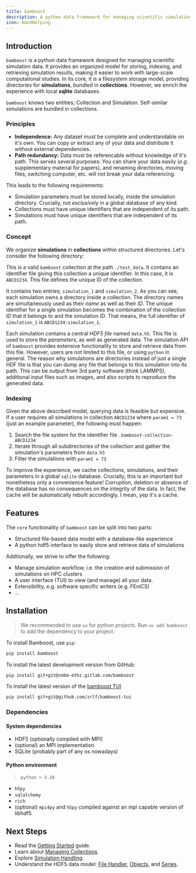 ```yaml
---
title: bamboost
description: A python data framework for managing scientific simulation data.
icon: HandHelping
---
```



## Introduction

`bamboost` is a python data framework designed for managing scientific simulation data.
It provides an organized model for storing, indexing, and retrieving
simulation results, making it easier to work with large-scale computational
studies. 
In its core, it is a filesystem storage model, providing directories for
**simulations**, bundled in **collections**. 
However, we enrich the experience with local **sqlite** databases.

<Callout>

`bamboost` knows two entities; Collection and Simulation. Self-similar simulations are bundled in collections.

</Callout>

### Principles
- **Independence:** Any dataset must be complete and understandable on it's own. You can copy or extract any of your data and distribute it without external dependencies.
- **Path redundancy:** Data must be referencable without knowledge of it's path. This serves several purposes: You can share your data easily ($e.g.$ supplementary material for papers), and renaming directories, moving files, switching computer, etc. will not break your data referencing.

This leads to the following requirements:
- Simulation parameters must be stored locally, inside the simulation directory. Crucially, not _exclusively_ in a global database of any kind.
- Collections must have unique identifiers that are independent of its path.
- Simulations must have unique identifiers that are independent of its path.

### Concept

We organize **simulations** in **collections** within structured
directories. 
Let's consider the following directory:

<Files>
  <Folder name="test_data" defaultOpen>
    <Folder name="simulation_1" defaultOpen>
      <File name="data.h5" />
      <File name="data.xdmf" />
      <File name="additional_file_1.txt" />
      <File name="additional_file_2.csv" />
    </Folder>
    <Folder name="simulation_2" defaultOpen>
      <File name="data.h5" />
      <File name="additional_file_3.txt" />
    </Folder>
    <File name=".bamboost-collection-ABCD1234" />
  </Folder>
</Files>

This is a valid `bamboost` collection at the path `./test_data`. It contains an
identifier file giving this collection a unique identifier. In this case, it is
`ABCD1234`.
This file defines the unique ID of the collection.

It contains two entries; `simulation_1` and `simulation_2`.
As you can see, each simulation owns a directory inside a collection. 
The directory names are simultaneously used as their _name_ as well as their _ID_.
The unique identifier for a single simulation becomes the combination of the collection _ID_ that it belongs to and the simulation _ID_.
That means, the full identifier of `simulation_1` is `ABCD1234:simulation_1`.

Each simulation contains a central _HDF5 file_ named `data.h5`. This file is used to store the _parameters_, as well as generated data.
The simulation API of `bamboost` provides extensive functionality to store and retrieve data from this file. However, users are not limited to this file, or using `python` in general.
The reason why simulations are directories instead of just a single HDF file is that you can dump any file that belongs to this simulation into its path. This can be output from 3rd party software (think LAMMPS), additional input files such as images, and also scripts to reproduce the generated data.


### Indexing
Given the above described model, querying data is feasible but expensive.
If a user requires all simulations in collection `ABCD1234` where `param1 = 73` (just an example parameter), the following must happen:
1. Search the file system for the identifier file `.bamboost-collection-ABCD1234`
2. Iterate through all subdirectories of the collection and gather the simulation's parameters from `data.h5`
3. Filter the simulations with `param1 = 73`

To improve the experience, we cache collections, simulations, and their parameters in a global `sqlite` database.
Crucially, this is an important but nonetheless only a convenience feature! Corruption, deletion or absence of the database has no consequences on the integrity of the data.
In fact, the cache will be automatically rebuilt accordingly. I mean, yep it's a cache.


## Features

The `core` functionality of `bamboost` can be split into two parts: 
- Structured file-based data model with a database-like experience
- A python hdf5 interface to easily store and retrieve data of simulations

Addtionally, we strive to offer the following:
- Manage simulation workflow, i.e. the creation and submission of simulations on HPC clusters
- A user interface (TUI) to view (and manage) all your data.
- Extensibility, e.g. software specific writers (e.g. FEniCS)
- ...


## Installation

> We recommended to use `uv` for python projects. Run `uv add bamboost` to add the dependency to your project.

To install Bamboost, use `pip`:
```bash
pip install bamboost
```

To install the latest development version from GitHub:
```bash
pip install git+git@cmbm-ethz.gitlab.com/bamboost
```

To install the latest version of the <a href="https://github.com/zrlf/bamboost-tui">bamboost TUI</a>
```bash
pip install git+git@github.com/zrlf/bamboost-tui
```

### Dependencies

#### System dependencies
- HDF5 (optionally compiled with MPI)
- (optional) an MPI implementation
- SQLite (probably part of any os nowadays)

#### Python environment
> `python > 3.10`

- `h5py`
- `sqlalchemy`
- `rich`
- (optional) `mpi4py` and `h5py` compiled against an mpi capable version of libhdf5


## Next Steps

- Read the [Getting Started](/docs/getting_started) guide.
- Learn about [Managing Collections](/docs/collections).
- Explore [Simulation Handling](/docs/simulations).
- Understand the HDF5 data model: [File Handler](/docs/hdf/file_handler),
  [Objects](/docs/hdf/objects), and [Series](/docs/hdf/series).
